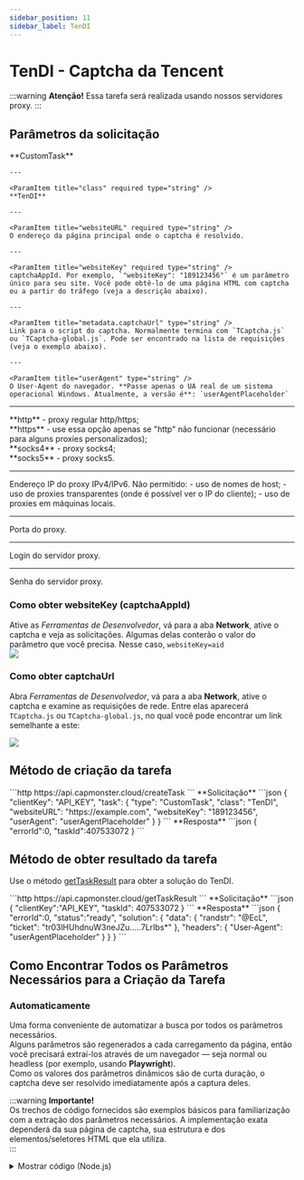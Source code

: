 ```yaml
---
sidebar_position: 11
sidebar_label: TenDI
---
```





# TenDI - Captcha da Tencent

<PriceBlockWrap>
  <PriceBlock title="Tencent captcha" name="tencentToken"/>
</PriceBlockWrap>

<BlogLink url="https://capmonster.cloud/pt-BR/blog/ten-1/what-is-tencent-captcha-and-how-do-i-bypass-it"/>

:::warning **Atenção!**
Essa tarefa será realizada usando nossos servidores proxy.
:::

## Parâmetros da solicitação

<TabItem value="proxyless" label="RecaptchaV2EnterpriseTaskProxyless (sem proxy)" default className="bordered-panel">
    <ParamItem title="type" required type="string" />
    **CustomTask**

    ---

    <ParamItem title="class" required type="string" />
    **TenDI**

    ---

    <ParamItem title="websiteURL" required type="string" />
    O endereço da página principal onde o captcha é resolvido.

    ---

    <ParamItem title="websiteKey" required type="string" />
    captchaAppId. Por exemplo, `"websiteKey": "189123456"` é um parâmetro único para seu site. Você pode obtê-lo de uma página HTML com captcha ou a partir do tráfego (veja a descrição abaixo).

    ---

    <ParamItem title="metadata.captchaUrl" type="string" />
    Link para o script do captcha. Normalmente termina com `TCaptcha.js` ou `TCaptcha-global.js`. Pode ser encontrado na lista de requisições (veja o exemplo abaixo).
	
    ---

    <ParamItem title="userAgent" type="string" />
    O User-Agent do navegador. **Passe apenas o UA real de um sistema operacional Windows. Atualmente, a versão é**: `userAgentPlaceholder`
	
---

<ParamItem title="proxyType" type="string" />
**http** - proxy regular http/https;<br />**https** - use essa opção apenas se "http" não funcionar (necessário para alguns proxies personalizados);<br />**socks4** - proxy socks4;<br />**socks5** - proxy socks5.

---

<ParamItem title="proxyAddress" type="string" />
<p>
Endereço IP do proxy IPv4/IPv6. Não permitido:
- uso de nomes de host;
- uso de proxies transparentes (onde é possível ver o IP do cliente);
- uso de proxies em máquinas locais.
</p>

---

<ParamItem title="proxyPort" type="integer" />
Porta do proxy.

---

<ParamItem title="proxyLogin" type="string" />
Login do servidor proxy.

---

<ParamItem title="proxyPassword" type="string" />
Senha do servidor proxy.

</TabItem>

### Como obter websiteKey (captchaAppId)
Ative as *Ferramentas de Desenvolvedor*, vá para a aba **Network**, ative o captcha e veja as solicitações. Algumas delas conterão o valor do parâmetro que você precisa. Nesse caso, `websiteKey=aid`  
![](./images/tendi/tendi-devtools.png) 

### Como obter captchaUrl
Abra *Ferramentas de Desenvolvedor*, vá para a aba **Network**, ative o captcha e examine as requisições de rede. Entre elas aparecerá `TCaptcha.js` ou `TCaptcha-global.js`, no qual você pode encontrar um link semelhante a este:

![](./images/tendi/tendi_captchaUrl.png)

## Método de criação da tarefa

<TabItem value="proxyless" label="RecaptchaV2TaskProxyless (sem proxy)" default className="method-panel">
<MethodItem>
  ```http
  https://api.capmonster.cloud/createTask
  ```
</MethodItem>
<MethodDescription>
**Solicitação**
```json
{
    "clientKey": "API_KEY",
    "task": {
        "type": "CustomTask",
        "class": "TenDI",
        "websiteURL": "https://example.com",
        "websiteKey": "189123456",
        "userAgent": "userAgentPlaceholder"
    }
}
```
**Resposta**
```json
{
  "errorId":0,
  "taskId":407533072
}
```

</MethodDescription>
</TabItem>

## Método de obter resultado da tarefa
Use o método [getTaskResult](../api/methods/get-task-result.md) para obter a solução do TenDI.

<TabItem value="proxyless" label="GeeTestTaskProxyless (sem proxy)" default className="method-panel-full">
    <MethodItem>
```http
https://api.capmonster.cloud/getTaskResult
```
    </MethodItem>
    <MethodDescription>
**Solicitação**
```json
{
  "clientKey":"API_KEY",
  "taskId": 407533072
}
```
**Resposta**
```json
{
    "errorId":0,
    "status":"ready",
    "solution": {
       "data": {
            "randstr": "@EcL",
            "ticket": "tr03lHUhdnuW3neJZu.....7LrIbs*"
        },
        "headers": {
            "User-Agent": "userAgentPlaceholder"
        }
    }
}
```
  </MethodDescription>
  </TabItem>

## Como Encontrar Todos os Parâmetros Necessários para a Criação da Tarefa

### Automaticamente

Uma forma conveniente de automatizar a busca por todos os parâmetros necessários.  
Alguns parâmetros são regenerados a cada carregamento da página, então você precisará extraí-los através de um navegador — seja normal ou headless (por exemplo, usando **Playwright**).  
Como os valores dos parâmetros dinâmicos são de curta duração, o captcha deve ser resolvido imediatamente após a captura deles.

:::warning **Importante!**  
Os trechos de código fornecidos são exemplos básicos para familiarização com a extração dos parâmetros necessários. A implementação exata dependerá da sua página de captcha, sua estrutura e dos elementos/seletores HTML que ela utiliza.  
:::

<Tabs className="full-width-tabs filled-tabs request-tabs">
  <TabItem value="js" label="JavaScript" default className="method-panel">
    <details>
      <summary>Mostrar código (Node.js)</summary>
      ```js
      import { chromium } from "playwright";

      (async () => {
        const browser = await chromium.launch({ headless: false });
        const page = await browser.newPage();

        // Interceptar requisições
        page.on("request", (request) => {
          const url = request.url();
          if (
            url.startsWith("https://sg.captcha.qcloud.com/cap_union_prehandle?aid=")
          ) {
            const parsedUrl = new URL(url);
            const aid = parsedUrl.searchParams.get("aid");
            console.log("Aid extraído:", aid);
          }
        });

        await page.goto("https://www.example.com/", { waitUntil: "load" });

        await page.waitForTimeout(5000);

        await browser.close();
      })();
      ```
    </details>
  </TabItem>

  <TabItem value="python" label="Python" className="method-panel">
    <details>
      <summary>Mostrar código</summary>
      ```python
      import asyncio
      from playwright.async_api import async_playwright

      async def main():
          async with async_playwright() as p:
              browser = await p.chromium.launch(headless=False)
              page = await browser.new_page()

              # Interceptar requisições
              page.on("request", lambda request: handle_request(request))

              await page.goto("https://www.example.com/", wait_until="load")

              await asyncio.sleep(5)

              await browser.close()

      def handle_request(request):
          url = request.url
          if url.startswith("https://sg.captcha.qcloud.com/cap_union_prehandle?aid="):
              parsed_url = request.url.split('?')[1]
              params = dict(param.split('=') for param in parsed_url.split('&') if '=' in param)
              aid = params.get('aid')
              print("Aid extraído:", aid)

      asyncio.run(main())
      ```
    </details>
  </TabItem>

  <TabItem value="csharp" label="C#" className="method-panel">
    <details>
      <summary>Mostrar código</summary>
      ```csharp
      using System;
      using System.Threading.Tasks;
      using Microsoft.Playwright;

      class Program
      {
          public static async Task Main()
          {
              using var playwright = await Playwright.CreateAsync();
              await using var browser = await playwright.Chromium.LaunchAsync(new BrowserTypeLaunchOptions {
                 Headless = false });
              var page = await browser.NewPageAsync();

              // Interceptar requisições
              page.Request += (_, request) =>
              {
                  var url = request.Url;
                  if (url.StartsWith("https://sg.captcha.qcloud.com/cap_union_prehandle?aid="))
                  {
                      var uri = new Uri(url);
                      var queryParams = System.Web.HttpUtility.ParseQueryString(uri.Query);
                      var aid = queryParams.Get("aid");
                      Console.WriteLine("Aid extraído: " + aid);
                  }
              };

              await page.GotoAsync("https://www.example.com/", new PageGotoOptions {
               WaitUntil = WaitUntilState.Load });

              await Task.Delay(5000);

              await browser.CloseAsync();
          }
      }
      ```
    </details>
  </TabItem>
</Tabs>  
  
## Usar biblioteca SDK

<Tabs className="full-width-tabs filled-tabs request-tabs" groupId="captcha-type">
	<TabItem value="js" label="JavaScript" default className="method-panel">
		```js
		// https://github.com/ZennoLab/capmonstercloud-client-js

		import { CapMonsterCloudClientFactory, ClientOptions, TenDIRequest } from '@zennolab_com/capmonstercloud-client';

		document.addEventListener('DOMContentLoaded', async () => {
			const cmcClient = CapMonsterCloudClientFactory.Create(new ClientOptions({ clientKey: '<your capmonster.cloud API key>' }));
			console.log(await cmcClient.getBalance());

			const tenDIRequest = new TenDIRequest({
				websiteURL: 'https://example.com',
				websiteKey: 'websiteKey',
			});

			console.log(await cmcClient.Solve(tenDIRequest));
		});
		```
	</TabItem>
	
  <TabItem value="python" label="Python" default className="method-panel">
    ```python
    # https://github.com/ZennoLab/capmonstercloud-client-python

    import asyncio
    from capmonstercloudclient import CapMonsterClient, ClientOptions
    from capmonstercloudclient.requests import TenDiCustomTaskProxylessRequest

    client_options = ClientOptions(api_key="your_api_key")  # Replace with your CapMonster Cloud API key
    cap_monster_client = CapMonsterClient(options=client_options)

    ten_di_request = TenDiCustomTaskProxylessRequest(
        websiteUrl="https://example.com",  # URL with the captcha
        websiteKey="189956587",  # Replace with the website key for the captcha
        userAgent="Mozilla/5.0 (Windows NT 10.0; Win64; x64) AppleWebKit/537.36 (KHTML, like Gecko) Chrome/130.0.0.0 Safari/537.36"  # Use the current userAgent
    )

    async def solve_captcha():
        return await cap_monster_client.solve_captcha(ten_di_request)

    responses = asyncio.run(solve_captcha())
    print(responses)
    ```
  </TabItem>

  <TabItem value="csharp" label="C#" className="method-panel">
    ```csharp
    // https://github.com/ZennoLab/capmonstercloud-client-dotnet

    using Zennolab.CapMonsterCloud.Requests;
    using Zennolab.CapMonsterCloud;

    class Program
    {
        static async Task Main(string[] args)
        {
            var clientOptions = new ClientOptions
            {
                ClientKey = "your_api_key" // Replace with your CapMonster Cloud API key
            };

            var cmCloudClient = CapMonsterCloudClientFactory.Create(clientOptions);

            var tenDiRequest = new TenDiCustomTaskProxylessRequest
            {
                WebsiteUrl = "https://example.com", // URL with the captcha
                WebsiteKey = "189956587", // Replace with the correct website key
                UserAgent = "Mozilla/5.0 (Windows NT 10.0; Win64; x64) AppleWebKit/537.36 (KHTML, like Gecko) Chrome/130.0.0.0 Safari/537.36" // Use the current userAgent
            };

            var tenDiRequestResult = await cmCloudClient.SolveAsync(tenDiRequest);
            Console.WriteLine("Captcha Solution: " + string.Join(", ", tenDiRequestResult.Solution.Data));
            Console.WriteLine("Captcha Solution: " + string.Join(", ", tenDiRequestResult.Solution.Headers));
        }
    }
    ```
  </TabItem>
</Tabs>